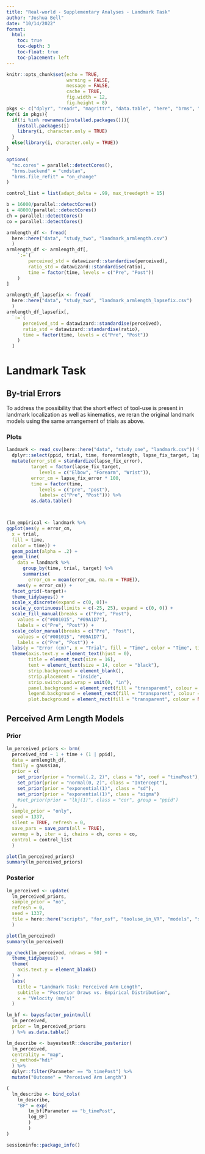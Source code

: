 ```yaml
---
title: "Real-world - Supplementary Analyses - Landmark Task"
author: "Joshua Bell"
date: "10/14/2022"
format:
  html:
    toc: true
    toc-depth: 3
    toc-float: true
    toc-placement: left
---
```


```r
knitr::opts_chunk$set(echo = TRUE, 
                      warning = FALSE, 
                      message = FALSE, 
                      cache = TRUE, 
                      fig.width = 12, 
                      fig.height = 8)
pkgs <- c("dplyr", "readr", "magrittr", "data.table", "here", "brms", "cmdstanr", "datawizard", "bayestestR", "flextable", "ggplot2", "tidybayes")
for(i in pkgs){
  if(!i %in% rownames(installed.packages())){ 
    install.packages(i) 
    library(i, character.only = TRUE)
  }
  else(library(i, character.only = TRUE))
}

options(
  "mc.cores" = parallel::detectCores(),
  "brms.backend" = "cmdstan",
  "brms.file_refit" = "on_change"
)

control_list = list(adapt_delta = .99, max_treedepth = 15)

b = 16000/parallel::detectCores()
i = 48000/parallel::detectCores()
ch = parallel::detectCores()
co = parallel::detectCores()
```

```r
armlength_df <- fread(
  here::here("data", "study_two", "landmark_armlength.csv")
  ) 
armlength_df <- armlength_df[,
    `:=`(
        perceived_std = datawizard::standardise(perceived),
        ratio_std = datawizard::standardise(ratio),
        time = factor(time, levels = c("Pre", "Post"))
    )
]

armlength_df_lapsefix <- fread(
  here::here("data", "study_two", "landmark_armlength_lapsefix.csv")
  ) 
armlength_df_lapsefix[,
  `:=`(
      perceived_std = datawizard::standardise(perceived),
      ratio_std = datawizard::standardise(ratio),
      time = factor(time, levels = c("Pre", "Post"))
    )
  ]

```


# Landmark Task

## By-trial Errors

To address the possibility that the short effect of tool-use is present in landmark localization as well as kinematics, we reran the original landmark models using the same arrangement of trials as above.

### Plots

```r
landmark <- read_csv(here::here("data", "study_one", "landmark.csv")) %>%
  dplyr::select(ppid, trial, time, forearmlength, lapse_fix_target, lapse_fix_error) %>%
  mutate(error_std = standardize(lapse_fix_error),
         target = factor(lapse_fix_target,
            levels = c("Elbow", "Forearm", "Wrist")),
         error_cm = lapse_fix_error * 100,
         time = factor(time,
            levels = c("pre", "post"),
            labels= c("Pre", "Post"))) %>%
         as.data.table()



(lm_empirical <- landmark %>%
ggplot(aes(y = error_cm,
  x = trial,
  fill = time,
  color = time)) +
  geom_point(alpha = .2) +
  geom_line(
    data = landmark %>% 
      group_by(time, trial, target) %>% 
      summarise(
        error_cm = mean(error_cm, na.rm = TRUE)),
    aes(y = error_cm)) +
  facet_grid(~target)+
  theme_tidybayes() +
  scale_x_discrete(expand = c(0, 0))+
  scale_y_continuous(limits = c(-25, 25), expand = c(0, 0)) +
  scale_fill_manual(breaks = c("Pre", "Post"),
    values = c("#001015", "#09A1D7"),
    labels = c("Pre", "Post")) +
  scale_color_manual(breaks = c("Pre", "Post"),
    values = c("#001015", "#09A1D7"),
    labels = c("Pre", "Post")) +
  labs(y = "Error (cm)", x = "Trial", fill = "Time", color = "Time", title = "Body Landmark Task Response Distributions") +
  theme(axis.text.y = element_text(hjust = 0),
        title = element_text(size = 16),
        text = element_text(size = 14, color = "black"),
        strip.background = element_blank(),
        strip.placement = "inside",
        strip.switch.pad.wrap = unit(0, "in"),
        panel.background = element_rect(fill = "transparent", colour = NA), 
        legend.background = element_rect(fill = "transparent", colour = NA),  
        plot.background = element_rect(fill = "transparent", colour = NA)))

```

## Perceived Arm Length Models

### Prior
```r
lm_perceived_priors <- brm(
  perceived_std ~ 1 + time + (1 | ppid), 
  data = armlength_df, 
  family = gaussian,
  prior = c(
    set_prior(prior = "normal(.2, 2)", class = "b", coef = "timePost"),
    set_prior(prior = "normal(0, 2)", class = "Intercept"),
    set_prior(prior = "exponential(1)", class = "sd"), 
    set_prior(prior = "exponential(1)", class = "sigma")
    #set_prior(prior = "lkj(1)", class = "cor", group = "ppid")
  ),
  sample_prior = "only",
  seed = 1337,
  silent = TRUE, refresh = 0,
  save_pars = save_pars(all = TRUE),
  warmup = b, iter = i, chains = ch, cores = co,
  control = control_list
  )

plot(lm_perceived_priors)
summary(lm_perceived_priors)
```

### Posterior

```r
lm_perceived <- update(
  lm_perceived_priors,
  sample_prior = "no",
  refresh = 0,
  seed = 1337,
  file = here::here("scripts", "for_osf", "tooluse_in_VR", "models", "supplementary", "landmark_perceived.rds")
  )

plot(lm_perceived)
summary(lm_perceived)

pp_check(lm_perceived, ndraws = 50) +
  theme_tidybayes() +
  theme(
    axis.text.y = element_blank()
  ) +
  labs(
    title = "Landmark Task: Perceived Arm Length",
    subtitle = "Posterior Draws vs. Empirical Distribution",
    x = "Velocity (mm/s)"
  )

lm_bf <- bayesfactor_pointnull(
  lm_perceived,
  prior = lm_perceived_priors
  ) %>% as.data.table()

lm_describe <- bayestestR::describe_posterior(
  lm_perceived,
  centrality = "map",
  ci_method="hdi"
  ) %>% 
  dplyr::filter(Parameter == "b_timePost") %>% 
  mutate("Outcome" = "Perceived Arm Length")

(
  lm_describe <- bind_cols(
    lm_describe,
    "BF" = exp(
        lm_bf[Parameter == "b_timePost",
        log_BF]
        )
        )
)
```


```r
sessioninfo::package_info()
```
